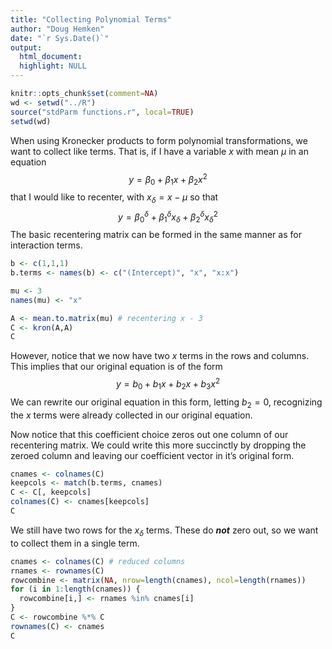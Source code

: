 ```yaml
---
title: "Collecting Polynomial Terms"
author: "Doug Hemken"
date: "`r Sys.Date()`"
output:   
  html_document: 
  highlight: NULL
---
```


```r
knitr::opts_chunk$set(comment=NA)
wd <- setwd("../R")
source("stdParm functions.r", local=TRUE)
setwd(wd)
```

When using Kronecker products to form polynomial transformations, we want 
to collect like terms.  That is, if I have a variable $x$ with mean
$\mu$ in an equation
$$y = \beta_0 + \beta_1 x + \beta_2 x^2$$
that I would like to recenter, with $x_\delta = x - \mu$ so that
$$y = \beta_{0}^\delta  + \beta_{1}^\delta x_\delta + \beta_{2}^\delta  x_\delta^2$$
The basic recentering matrix can be formed in the same manner as
for interaction terms.

```r
b <- c(1,1,1)
b.terms <- names(b) <- c("(Intercept)", "x", "x:x")

mu <- 3
names(mu) <- "x"

A <- mean.to.matrix(mu) # recentering x - 3
C <- kron(A,A)
C
```

However, notice that we now have two $x$ terms in the rows and columns.  This
implies that our original equation is of the form
$$y = b_0 + b_1 x + b_2 x + b_3 x^2$$
We can rewrite our original equation in this form, letting $b_2=0$, recognizing the
$x$ terms were already collected in our original equation.

Now notice that this coefficient choice zeros out one column of our
recentering matrix.  We could write this more succinctly by dropping
the zeroed column and leaving our coefficient vector in it's original form.

```r
cnames <- colnames(C)
keepcols <- match(b.terms, cnames)
C <- C[, keepcols]
colnames(C) <- cnames[keepcols]
C
```

We still have two rows for the $x_\delta$ terms. These do ***not*** zero
out, so we want to collect them in a single term.

```r
cnames <- colnames(C) # reduced columns
rnames <- rownames(C)
rowcombine <- matrix(NA, nrow=length(cnames), ncol=length(rnames))
for (i in 1:length(cnames)) {
  rowcombine[i,] <- rnames %in% cnames[i]
}
C <- rowcombine %*% C
rownames(C) <- cnames
C
```